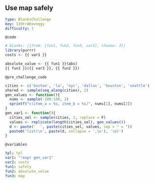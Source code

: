 ## Use map safely

```yaml
type: BlanksChallenge 
key: 139trAKoveqgy 
difficulty: 1
```

`@code`

```r
# blanks: [{from: [fun1, fun2, fun3, var3], choose: 3}]
library(purrr)
costs <- {{ var1 }}

absolute_value <- {{ fun1 }}(abs)
{{ fun3 }}({{ var3 }}, {{ fun2 }})
```


`@pre_challenge_code`

```r
cities <- c('boston', 'la', 'nyc', 'dallas', 'houston', 'seattle')
shared <- sample(seq_along(cities), 2)
gen_values <- function(){
  nums <- sample(-100:100, 2)
  sprintf("c(item_a = %s, item_b = %s)", nums[1], nums[2])
}
gen_var1 <- function(){
  cities_sel <- sample(cities, 2, replace = F)
  values <- replicate(length(cities_sel), gen_values())
  d <- paste('  ', paste(cities_sel, values, sep = " = "))
  paste0('list(\n', paste(d, collapse = ',\n'), '\n)')
}
```


`@variables`

```yaml
tpl: tpl
var1: "!expr gen_var1"
var2: costs
fun1: safely
fun2: absolute_value
fun3: map
```

